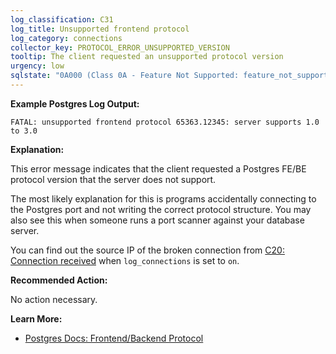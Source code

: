 ```yaml
---
log_classification: C31
log_title: Unsupported frontend protocol
log_category: connections
collector_key: PROTOCOL_ERROR_UNSUPPORTED_VERSION
tooltip: The client requested an unsupported protocol version
urgency: low
sqlstate: "0A000 (Class 0A - Feature Not Supported: feature_not_supported)"
---
```


**Example Postgres Log Output:**

```
FATAL: unsupported frontend protocol 65363.12345: server supports 1.0 to 3.0
```

**Explanation:**

This error message indicates that the client requested a Postgres FE/BE protocol version
that the server does not support.

The most likely explanation for this is programs accidentally connecting to the
Postgres port and not writing the correct protocol structure. You may also see
this when someone runs a port scanner against your database server.

You can find out the source IP of the broken connection from
[C20: Connection received](/docs/log-insights/connections/C20) when
`log_connections` is set to `on`.

**Recommended Action:**

No action necessary.

**Learn More:**

* [Postgres Docs: Frontend/Backend Protocol](https://www.postgresql.org/docs/10/static/protocol.html)
